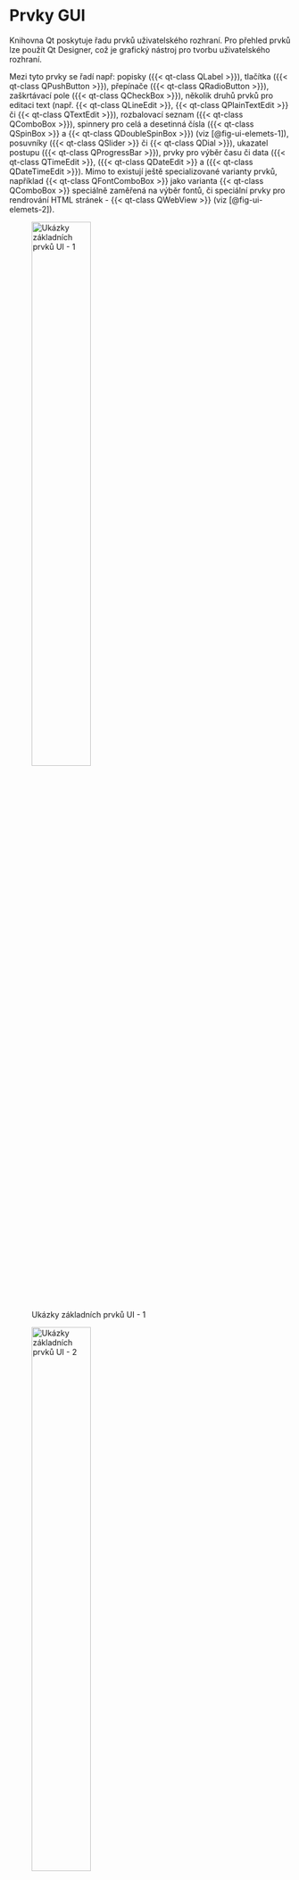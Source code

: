# Prvky GUI {#sec-gui-elements}

Knihovna [Qt]{.sw} poskytuje řadu prvků uživatelského rozhraní. Pro přehled prvků lze použít [Qt Designer]{.sw}, což je grafický nástroj pro tvorbu uživatelského rozhraní. 

Mezi tyto prvky se řadí např: popisky ({{< qt-class QLabel >}}), tlačítka ({{< qt-class QPushButton >}}), přepínače ({{< qt-class QRadioButton >}}), zaškrtávací pole ({{< qt-class QCheckBox >}}), několik druhů prvků pro editaci text (např. {{< qt-class QLineEdit >}}, {{< qt-class QPlainTextEdit >}} či {{< qt-class QTextEdit >}}), rozbalovací seznam ({{< qt-class QComboBox >}}), spinnery pro celá a desetinná čísla ({{< qt-class QSpinBox >}} a {{< qt-class QDoubleSpinBox >}}) (viz [@fig-ui-elemets-1]), posuvníky ({{< qt-class QSlider >}} či {{< qt-class QDial >}}), ukazatel postupu ({{< qt-class QProgressBar >}}), prvky pro výběr času či data ({{< qt-class QTimeEdit >}}, ({{< qt-class QDateEdit >}} a ({{< qt-class QDateTimeEdit >}}). Mimo to existují ještě specializované varianty prvků, například {{< qt-class QFontComboBox >}} jako varianta {{< qt-class QComboBox >}} speciálně zaměřená na výběr fontů, či speciální prvky pro rendrování HTML stránek - {{< qt-class QWebView >}} (viz [@fig-ui-elemets-2]). 

![Ukázky základních prvků UI - 1](./figures/ui-elements-1.png){#fig-ui-elemets-1 width=50% fig-align="center"}

![Ukázky základních prvků UI - 2](./figures/ui-elements-2.png){#fig-ui-elemets-2 width=50% fig-align="center"}


:::{.callout-note}
## Modifikace prvků GUI

Prvky GUI lze poměrně jednoduše modifikovat, ať už vizuálně nebo jejich chování, vytvářením tříd, které odvozují z jichž existujících tříd. V takto odvozených třídách lze vytvářet nové funkce či modifikovat chování funkcí existujících. Tímto postupem lze poměrně snadno vytvářet více či méně modifikované prvky GUI, poskytující funkcionalitu, která je aktuálně potřebná. 
:::

Dále pak existují prvky pro zobrazení komplexnějších struktur jako jsou např. seznamy ({{< qt-class QListWidget >}} nebo {{< qt-class QListView >}}), tabulky ({{< qt-class QTableView >}} nebo {{< qt-class QTableWidget >}}) či stromové struktury ({{< qt-class QTreeView >}} nebo {{< qt-class QTreeWidget >}}) ale i jiné (viz [@fig-ui-elemets-3]).

![Ukázky základních prvků UI - 3](./figures/ui-elements-3.png){#fig-ui-elemets-3 width=50% fig-align="center"}

Dále pak existují prvky, které umožňují různé strukturování GUI, respektive prvků v něm. Mezi ty patří např. {{< qt-class QGroupBox >}}, {{< qt-class QGroupBox >}}, {{< qt-class QTabWidget >}}, {{< qt-class QStackedWidget >}} a další.

:::{.qgis}
Qgis definuje celou řadu vlastních GUI prvků, které se přímo zaměřují na práci s geodaty či funkcionalitu GIS. Všechny se nachází v modulu `qgis.gui`.
:::

## Rozložení prvků GUI

Prvky GUI v aplikaci neexistují samy o sobě, ale vždy uspořádané do nějaké struktury. Základem této struktury je třída {{< qt-class QLayout >}}, která specifikuje základní chování rozvržení (layoutu) [@QtCompany2022a]. Základní rozvržení, existující přímo jako [Qt]{.software} třídy jsou {{< qt-class QHBoxLayout >}} a {{< qt-class QVBoxLayout >}}, které skládají prvky do horizontální potažmo vertikální struktury, {{< qt-class QFormLayout >}}, používá dva sloupce - popisku a samotné prvky, a {{< qt-class QGridLayout >}}, což je nejkomplexnější layout, kde je možné specifikovat počet sloupců, řádků a následně přiřazovat prvky GUI do jedné či několik takto vzniklých buněk.

![Ukázky jednotlivých rozvržení](./figures/layouts.png){#fig-layouts width=50% fig-align="center"}

V rámci jednoho {{< qt-class QWidget >}}, či jiného GUI prvku může existovat několik layoutů, které do sebe mohou být i různě zanořené. Tím vznikají komplexní prvky GUI.

## QMainWindow - hlavní okno aplikace

{{< qt-class QMainWindow >}} z modulu `PyQt5.QtWidgets` je třída, která poskytuje základní rozhraní aplikace. V tomto rozhraní jsou předchystané položky pro všechny v aplikacích obvyklé prvky (viz @fig-qmainwindow) např. menu (Menu bar), lišty s nástroji (Toolbars), uživatelsky umisťované widgety (Dock Widgets), též zvané dokovatelné widgety, stavový řádek (Status bar) a hlavní prostor aplikace (Central Widget). 

![Součásti QMainWindow. Zdroj: [@QtCompany2022]](/figures/qmainwindow.png){#fig-qmainwindow width=75% fig-align="center"}

## Samostatná okna

Aplikace mohou vytvářet další doplňková okna, která napomáhají uživateli interagovat s programem. Jedná se obvykle o prvky odvozené od třídy {{< qt-class QDialog >}}, byť je možné i použití jiné třídy, či přímo {{< qt-class QWidget >}}. Tato třída poskytuje základní funkcionalitu pro tvorbu doplňkových oken. Doplňková okna lze rozdělit na dva typy: okna, která blokují hlavní aplikaci a musí být ukončena, pro návrat do hlavní okna (v terminologii Qt{.software} **modeless dialogs**), a okna, která existují samostatně a mohou být otevřena současně s dalšími okny (v terminologii Qt{.software} **modal dialogs**). Rozdíl mezi těmito okny je v tom, jakou funkcí se spouští, zatímco okna typu **modeless** se spouští funkcí `exec()`, která převezme hlavní běhovou smyčku programu a je nutné toto okno zavřít, aby byla předána zpět rodičovskému oknu, okna typue **modal** se pouze zobrazují funkcí `show()`, což umožní jejich souběh s dalšími okny.

:::{.qgis}
V QGIS najdeme řadu příkladů obou typů těchto oken. Např. [Atributová tabulka]{.settings} či [Rozvžení (Layout)]{.settings} jsou příklady oken typu **modal**, které mohu existovat spolu s dalšími okny a neblokuje funkcionalitu dalších oken. Příkladem **modeless** okna je třeba [Nastavení]{.settings}, což je okno, které zablokuje, až do svého uzavření, veškerou jinou funkcionalitu QGIS. 
:::

Okna typu **Modal** při svém uzavření vrací hodnotu. Tyto okna často disponují tlačítky, které umožňují zavření okna přijetím, či odmítnutím nějaké akce. Typicky například okna informující o přepsaní souboru při jeho uložení, kde má uživatel možnost potvrdit, nebo odmítnou přepsání souboru. Dle návratové hodnoty okna se pak dále větví příslušný hlavní program. Tento případ je demonstrován v ukázce: {{< example-code empty_application_with_settings_dialog.py >}}, jenž je podrobněji popsán v @sec-settings.  
